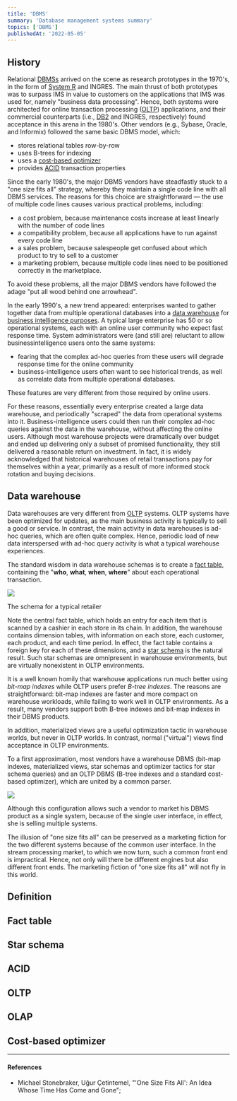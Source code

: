 ```yaml
---
title: 'DBMS'
summary: 'Database management systems summary'
topics: ['DBMS']
publishedAt: '2022-05-05'
---
```


## History

Relational [DBMSs](#definition) arrived on the scene as research prototypes in the 1970's, in the form of [System R](https://en.wikipedia.org/wiki/IBM_System_R) and INGRES. The main thrust of both prototypes was to surpass IMS in value to customers on the applications that IMS was used for, namely "business data processing". Hence, both systems were architected for online transaction processing ([OLTP](#oltp)) applications, and their commercial counterparts (i.e., [DB2](https://en.wikipedia.org/wiki/IBM_Db2) and INGRES, respectively) found acceptance in this arena in the 1980's. Other vendors (e.g., Sybase, Oracle, and Informix) followed the same basic DBMS model, which:

* stores relational tables row-by-row
* uses B-trees for indexing
* uses a [cost-based optimizer](#cost-based-optimizer)
* provides [ACID](#acid) transaction properties

Since the early 1980's, the major DBMS vendors have steadfastly stuck to a "one size fits all" strategy, whereby they maintain a single code line with all DBMS services. The reasons for this choice are straightforward ― the use of multiple code lines causes various practical problems, including:

* a cost problem, because maintenance costs increase at least linearly with the number of code lines
* a compatibility problem, because all applications have to run against every code line
* a sales problem, because salespeople get confused about which product to try to sell to a customer
* a marketing problem, because multiple code lines need to be positioned correctly in the marketplace.

To avoid these problems, all the major DBMS vendors have followed the adage "put all wood behind one arrowhead".

In the early 1990's, a new trend appeared: enterprises wanted to gather together data from multiple operational databases into a [data warehouse](#data-warehouse) for [business intelligence purposes](/notes/bi). A typical large enterprise has 50 or so operational systems, each with an online user community who expect fast response time. System administrators were (and still are) reluctant to allow businessintelligence users onto the same systems:

* fearing that the complex ad-hoc queries from these users will degrade response time for the online community
* business-intelligence users often want to see historical trends, as well as correlate data from multiple operational databases.

These features are very different from those required by online users.

For these reasons, essentially every enterprise created a large data warehouse, and periodically "scraped" the data from operational systems into it. Business-intelligence users could then run their complex ad-hoc queries against the data in the warehouse, without affecting the online users. Although most warehouse projects were dramatically over budget and ended up delivering only a subset of promised functionality, they still delivered a reasonable return on investment. In fact, it is widely acknowledged that historical warehouses of retail transactions pay for themselves within a year, primarily as a result of more informed stock rotation and buying decisions.

## Data warehouse

Data warehouses are very different from [OLTP](#oltp) systems. OLTP systems have been optimized for updates, as the main business activity is typically to sell a good or service. In contrast, the main activity in data warehouses is ad-hoc queries, which are often quite complex. Hence, periodic load of new data interspersed with ad-hoc query activity is what a typical warehouse experiences.

The standard wisdom in data warehouse schemas is to create a [fact table](#fact-table), containing the "**who**, **what**, **when**, **where**" about each operational transaction.

![](/images/dbms/typical-retailer-star-schema.png)
<figcaption>The schema for a typical retailer</figcaption>

Note the central fact table, which holds an entry for each item that is scanned by a cashier in each store in its chain. In addition, the warehouse contains dimension tables, with information on each store, each customer, each product, and each time period. In effect, the fact table contains a foreign key for each of these dimensions, and a [star schema](#star-schema) is the natural result. Such star schemas are omnipresent in warehouse environments, but are virtually nonexistent in OLTP environments.

It is a well known homily that warehouse applications run much better using *bit-map indexes* while OLTP users prefer *B-tree indexes*. The reasons are straightforward: bit-map indexes are faster and more compact on warehouse workloads, while failing to work well in OLTP environments. As a result, many vendors support both B-tree indexes and bit-map indexes in their DBMS products.

In addition, materialized views are a useful optimization tactic in warehouse worlds, but never in OLTP worlds. In contrast, normal ("virtual") views find acceptance in OLTP environments.

To a first approximation, most vendors have a warehouse DBMS (bit-map indexes, materialized views, star schemas and optimizer tactics for star schema queries) and an OLTP DBMS (B-tree indexes and a standard cost-based optimizer), which are united by a common parser.

![](/images/dbms/common-parser.png)

Although this configuration allows such a vendor to market his DBMS product as a single system, because of the single user interface, in effect, she is selling multiple systems.

The illusion of "one size fits all" can be preserved as a marketing fiction for the two different systems because of the common user interface. In the stream processing market, to which we now turn, such a common front end is impractical. Hence, not only will there be different engines but also different front ends. The marketing fiction of "one size fits all" will not fly in this world.

## Definition

## Fact table

## Star schema

## ACID

## OLTP

## OLAP

## Cost-based optimizer

---

#### References

* Michael Stonebraker, Uğur Çetintemel, "'One Size Fits All': An Idea Whose Time Has Come and Gone";
